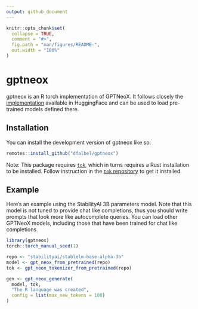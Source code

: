 ```yaml
---
output: github_document
---
```


<!-- README.md is generated from README.Rmd. Please edit that file -->

```r
knitr::opts_chunk$set(
  collapse = TRUE,
  comment = "#>",
  fig.path = "man/figures/README-",
  out.width = "100%"
)
```

# gptneox

<!-- badges: start -->
<!-- badges: end -->

gptneox is an R torch implementation of GPTNeoX. It follows closely the [implementation](https://huggingface.co/docs/transformers/model_doc/gpt_neox)
available in HuggingFace and can be used to load pre-trained models defined there.

## Installation

You can install the development version of gptneox like so:

``` r
remotes::install_github("dfalbel/gptneox")
```

Note: This package requires [`tok`](https://github.com/dfalbel/tok), which in turns requires a Rust installation to
be installed. Follow instruction in the [`tok` repository](https://github.com/dfalbel/tok) to get it installed.

## Example

Here's an example using the StabilityAI 3B parameters model. Note that this model
is not tuned to provide chat like completions, thus you should write prompts that look
more like autocomplete queries. You can load other GPTNeoX models, including those
that have been trained for chat like completions.

```r
library(gptneox)
torch::torch_manual_seed(1)

repo <- "stabilityai/stablelm-base-alpha-3b"
model <- gpt_neox_from_pretrained(repo)
tok <- gpt_neox_tokenizer_from_pretrained(repo)

gen <- gpt_neox_generate(
  model, tok, 
  "The R language was created", 
  config = list(max_new_tokens = 100)
)
```

